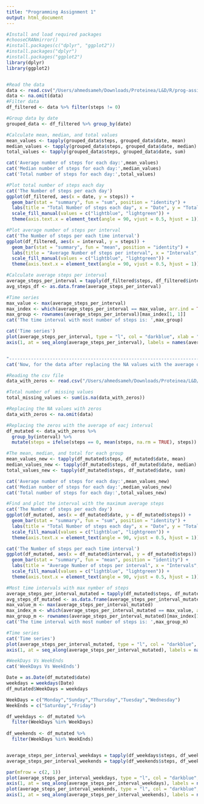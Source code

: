 ```yaml
---
title: "Programming Assignment 1"
output: html_document
---
```


```r



#Install and load required packages
#chooseCRANmirror()
#install.packages(c("dplyr", "ggplot2"))
#install.packages("dplyr")
#install.packages("ggplot2")
library(dplyr)
library(ggplot2)


#Read the data
data <- read.csv("/Users/ahmedsameh/Downloads/Proteinea/L&D/R/prog-assignmrnt/RepData_PeerAssessment1/activity.csv")
data <- na.omit(data)
#Filter data
df_filtered <- data %>% filter(steps != 0)

#Group data by date
grouped_data <- df_filtered %>% group_by(date)

#Calculate mean, median, and total values
mean_values <- tapply(grouped_data$steps, grouped_data$date, mean)
median_values <- tapply(grouped_data$steps, grouped_data$date, median)
total_values <- tapply(grouped_data$steps, grouped_data$date, sum)

cat('Average number of steps for each day:',mean_values)
cat('Median number of steps for each day:',median_values)
cat('Total number of steps for each day:',total_values)

#Plot total number of steps each day
cat('The Number of steps per each day')
ggplot(df_filtered, aes(x = date, y = steps)) +
  geom_bar(stat = "summary", fun = "sum", position = "identity") +
  labs(title = "Total Number of steps each day", x = "Date", y = "Total Number of steps") +
  scale_fill_manual(values = c("lightblue", "lightgreen")) +
  theme(axis.text.x = element_text(angle = 90, vjust = 0.5, hjust = 1))

#Plot average number of steps per interval
cat('The Number of steps per each time interval')
ggplot(df_filtered, aes(x = interval, y = steps)) +
  geom_bar(stat = "summary", fun = "mean", position = "identity") +
  labs(title = "Average Number of steps per interval", x = "Intervals", y = "Total Number of steps") +
  scale_fill_manual(values = c("lightblue", "lightgreen")) +
  theme(axis.text.x = element_text(angle = 90, vjust = 0.5, hjust = 1))

#Calculate average steps per interval
average_steps_per_interval = tapply(df_filtered$steps, df_filtered$interval, mean)
avg_steps_df <- as.data.frame(average_steps_per_interval)

#Time series
max_value <- max(average_steps_per_interval)
max_index <- which(average_steps_per_interval == max_value, arr.ind = TRUE)
max_group <- rownames(average_steps_per_interval)[max_index[1, 1]]
cat('The time interval with most number of steps is: ',max_group)

cat('Time series')
plot(average_steps_per_interval, type = "l", col = "darkblue", xlab = "Time intervals", ylab = "Mean value of steps", main = "Time Series Plot", xaxt = "n")
axis(1, at = seq_along(average_steps_per_interval), labels = names(average_steps_per_interval), las = 2)


"----------------------------------------------------------------------------"
cat('Now, for the data after replacing the NA values with the average of number of steps per interval')

#Reading the csv file
data_with_zeros <- read.csv("/Users/ahmedsameh/Downloads/Proteinea/L&D/R/prog-assignmrnt/RepData_PeerAssessment1/activity.csv")

#Total number of  missing values
total_missing_values <- sum(is.na(data_with_zeros))

#Replacing the NA values with zeros
data_with_zeros <- na.omit(data)

#Replacing the zeros with the average of eacj interval
df_mutated <- data_with_zeros %>%
  group_by(interval) %>%
  mutate(steps = ifelse(steps == 0, mean(steps, na.rm = TRUE), steps))

#The mean, median, and total for each group
mean_values_new <- tapply(df_mutated$steps, df_mutated$date, mean)
median_values_new <- tapply(df_mutated$steps, df_mutated$date, median)
total_values_new <- tapply(df_mutated$steps, df_mutated$date, sum)

cat('Average number of steps for each day:',mean_values_new)
cat('Median number of steps for each day:',median_values_new)
cat('Total number of steps for each day:',total_values_new)

#Find and plot the interval with the maximum average steps
cat('The Number of steps per each day')
ggplot(df_mutated, aes(x = df_mutated$date, y = df_mutated$steps)) +
  geom_bar(stat = "summary", fun = "sum", position = "identity") +
  labs(title = "Total Number of steps each day", x = "Date", y = "Total Number of steps") +
  scale_fill_manual(values = c("lightblue", "lightgreen")) +
  theme(axis.text.x = element_text(angle = 90, vjust = 0.5, hjust = 1))

cat('The Number of steps per each time interval')
ggplot(df_mutated, aes(x = df_mutated$interval, y = df_mutated$steps)) +
  geom_bar(stat = "summary", fun = "mean", position = "identity") +
  labs(title = "Average Number of steps per interval", x = "Intervals", y = "Total Number of steps") +
  scale_fill_manual(values = c("lightblue", "lightgreen")) +
  theme(axis.text.x = element_text(angle = 90, vjust = 0.5, hjust = 1))

#Most time intervals with max nymber of steps
average_steps_per_interval_mutated = tapply(df_mutated$steps, df_mutated$interval, mean)
avg_steps_df_mutated <- as.data.frame(average_steps_per_interval_mutated)
max_value_m <- max(average_steps_per_interval_mutated)
max_index_m <- which(average_steps_per_interval_mutated == max_value, arr.ind = TRUE)
max_group_m <- rownames(average_steps_per_interval_mutated)[max_index[1, 1]]
cat('The time interval with most number of steps is: ',max_group_m)

#Time series
cat('Time series')
plot(average_steps_per_interval_mutated, type = "l", col = "darkblue", xlab = "Time intervals", ylab = "Mean value of steps", main = "Time Series Plot", xaxt = "n")
axis(1, at = seq_along(average_steps_per_interval_mutated), labels = names(average_steps_per_interval_mutated), las = 2)

#WeekDays Vs WeekEnds
cat('WeekDays Vs WeekEnds')

Date = as.Date(df_mutated$date)
weekdays = weekdays(Date)
df_mutated$WeekDays = weekdays

WeekDays = c("Monday","Sunday","Thursday","Tuesday","Wednesday")
WeekEnds = c("Saturday","Friday")

df_weekdays <- df_mutated %>%
  filter(WeekDays %in% WeekDays)
  
df_weekends <- df_mutated %>%
  filter(WeekDays %in% WeekEnds)


average_steps_per_interval_weekdays = tapply(df_weekdays$steps, df_weekdays$interval, mean)
average_steps_per_interval_weekends = tapply(df_weekends$steps, df_weekends$interval, mean)

par(mfrow = c(2, 1))
plot(average_steps_per_interval_weekdays, type = "l", col = "darkblue", xlab = "Time intervals", ylab = "Mean value of steps", main = "Time Series Plot (Week Days)", xaxt = "n")
axis(1, at = seq_along(average_steps_per_interval_weekdays), labels = names(average_steps_per_interval_weekdays), las = 2)
plot(average_steps_per_interval_weekends, type = "l", col = "darkblue", xlab = "Time intervals", ylab = "Mean value of steps", main = "Time Series Plot (Week Ends)", xaxt = "n")
axis(1, at = seq_along(average_steps_per_interval_weekends), labels = names(average_steps_per_interval_weekends), las = 2)


```